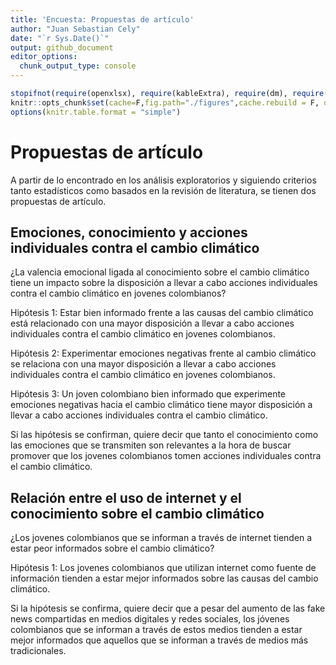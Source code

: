 ```yaml
---
title: 'Encuesta: Propuestas de artículo'
author: "Juan Sebastian Cely"
date: "`r Sys.Date()`"
output: github_document
editor_options: 
  chunk_output_type: console
---
```


```r
stopifnot(require(openxlsx), require(kableExtra), require(dm), require(dplyr), require (ggplot2), require(rms), require(caret), require(lmtest), require(car), require(yardstick), require(papaja), require(pandoc), require(tinytex), require(RColorBrewer), require(ggplotify), require(FactoMineR), require(factoextra), require(Factoshiny), require(effectsize))
knitr::opts_chunk$set(cache=F,fig.path="./figures",cache.rebuild = F, out.width = "80%")
options(knitr.table.format = "simple")
```

# Propuestas de artículo
A partir de lo encontrado en los análisis exploratorios y siguiendo criterios tanto estadísticos como basados en la revisión de literatura, se tienen dos propuestas de artículo.

## Emociones, conocimiento y acciones individuales contra el cambio climático

¿La valencia emocional ligada al conocimiento sobre el cambio climático tiene un impacto sobre la disposición a llevar a cabo acciones individuales contra el cambio climático en jovenes colombianos?

Hipótesis 1: Estar bien informado frente a las causas del cambio climático está relacionado con una mayor disposición a llevar a cabo acciones individuales contra el cambio climático en jovenes colombianos.

Hipótesis 2: Experimentar emociones negativas frente al cambio climático se relaciona con una mayor disposición a llevar a cabo acciones individuales contra el cambio climático en jovenes colombianos.

Hipótesis 3: Un joven colombiano bien informado que experimente emociones negativas hacia el cambio climático tiene mayor disposición a llevar a cabo acciones individuales contra el cambio climático.

Si las hipótesis se confirman, quiere decir que tanto el conocimiento como las emociones que se transmiten son relevantes a la hora de buscar promover que los jovenes colombianos tomen acciones individuales contra el cambio climático.

## Relación entre el uso de internet y el conocimiento sobre el cambio climático

¿Los jovenes colombianos que se informan a través de internet tienden a estar peor informados sobre el cambio climático?

Hipótesis 1: Los jovenes colombianos que utilizan internet como fuente de información tienden a estar mejor informados sobre las causas del cambio climático.

Si la hipótesis se confirma, quiere decir que a pesar del aumento de las fake news compartidas en medios digitales y redes sociales, los jóvenes colombianos que se informan a través de estos medios tienden a estar mejor informados que aquellos que se informan a través de medios más tradicionales.